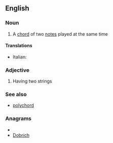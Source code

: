 ==English==

===Noun===
{{en-noun}}

# {{music}} A [[chord]] of two [[note]]s played at the same time

====Translations====
{{trans-top|bichord}}
* Italian: {{t-|it|bicordo|m}}
{{trans-mid}}
{{trans-bottom}}

===Adjective===
{{en-adj|-}}

# {{music|of a musical instrument}} Having two strings

===See also===
* [[polychord]]

===Anagrams===
* {{alphagram|bcdhior}}
* [[Dobrich#English|Dobrich]]